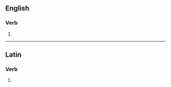 ==English==

===Verb===
{{head|en|verb form}}

# {{en-third-person singular of|explode}}

----

==Latin==

===Verb===
{{la-verb-form|explodēs}}

# {{inflection of|explodō||2|s|futr|actv|indc|lang=la}}